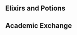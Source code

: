 {{EventTabs
|subpage1 = Dusty Wrack
|subpage2 = Sealed Ruins
|subpage3 = Solitary Rampart
}}

==Elixirs and Potions==
{{Transclude|Elixirs and Potions|Dialogue|main=1|top=1}}

==Academic Exchange==
{{Transclude|Academic Exchange|Dialogue|main=1|top=1}}